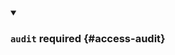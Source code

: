 


<details className="config-field" data-expandable="true" open>
<summary>

### `audit` <span className="config-field-required" data-required="false">required</span> <span className="config-field-type"></span> <span className="config-field-default"></span> <span className="config-field-enum"></span> {#access-audit}



</summary>

<PartialAuditreference />


</details>
